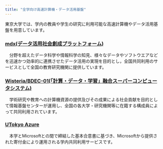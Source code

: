 ```yaml
---
title: "全学向け高速計算機・データ活用基盤"
---
```


東京大学では、学内の教員や学生の研究に利用可能な高速計算機やデータ活用基盤を用意しています。

### [mdx(データ活用社会創成プラットフォーム)](https://mdx.jp/)
　分野を超えたデータ科学や情報科学の知見、様々なデータやソフトウエアなどを迅速かつ効率的に連携させたデータ活用の実現を目的とし，全国共同利用のサービスとして全国の教育研究機関に提供しています。
### [Wisteria/BDEC-01(「計算・データ・学習」融合スーパーコンピュータシステム)](https://www.cc.u-tokyo.ac.jp/supercomputer/wisteria/service/)
　学術研究や教育への計算機資源の提供及びその成果による社会貢献を目的として情報基盤センターが運用し、全国の各大学・研究機関等に在籍する構成員によって共同利用されています。
### [UTokyo Azure](research_computing/utokyo_azure)
　本学とMicrosoftとの間で締結した基本合意書に基づき、Microsoftから提供された寄付金により運用される学内共同利用サービスです。
